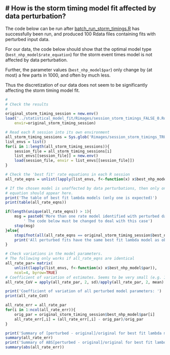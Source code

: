 # How is the storm timing model fit affected by data perturbation?
------------------------------------------------------------------------

The code below can be run after
[batch_run_storm_timings.R](batch_run_storm_timings.R) has successfully been
run, and produced 100 Rdata files containing fits with perturbed input data.

For our data, the code below should show that the optimal model type (`best_nhp_model$rate_equation`)
for the storm event times model is not affected by data perturbation.

Further, the parameter values (`best_nhp_model$par`) only change by (at most) a
few parts in 1000, and often by much less.

Thus the discretization of our data does not seem to be significantly affecting
the storm timing model fit.

```r
#
# Check the results
#
original_storm_timing_session = new.env()
load('../statistical_model_fit/Rimages/session_storm_timings_FALSE_0.Rdata', 
    envir=original_storm_timing_session)

# Read each R session into its own environment
all_storm_timing_sessions = Sys.glob('Rimages/session_storm_timings_TRUE_*.Rdata')
list_envs = list()
for(i in 1:length(all_storm_timing_sessions)){
    session_file = all_storm_timing_sessions[i]
    list_envs[[session_file]] = new.env()
    load(session_file, envir = list_envs[[session_file]])
}

# Check the 'best fit' rate equations in each R session
all_rate_eqns = unlist(lapply(list_envs, f<-function(x) x$best_nhp_model$rate_equation))

# If the chosen model is unaffected by data perturbations, then only one
# equation should appear here.
print('The table of best fit lambda models (only one is expected)')
print(table(all_rate_eqns))

if(length(unique(all_rate_eqns)) > 1){
    msg = paste0('More than one rate model identified with perturbed data.\n',
        ' The code below must be changed to deal with this case')
    stop(msg)
}else{
    stopifnot(all(all_rate_eqns == original_storm_timing_session$best_nhp_model$rate_equation))
    print('All perturbed fits have the same best fit lambda model as obtained from the original data')
}

# Check variations in the model parameters.
# The following only works if all_rate_eqns are identical
all_rate_par= matrix(
    unlist(lapply(list_envs, f<-function(x) x$best_nhp_model$par)), 
    ncol=4, byrow=TRUE)
# Coefficient of variation of estimates. Seems to be very small (e.g. 1/1000)
all_rate_CoV = apply(all_rate_par, 2, sd)/apply(all_rate_par, 2, mean)

print('Coefficient of variation of all perturbed model parameters: ')
print(all_rate_CoV)

all_rate_err = all_rate_par
for(i in 1:ncol(all_rate_err)){ 
    orig_par = original_storm_timing_session$best_nhp_model$par[i]
    all_rate_err[,i] = (all_rate_err[,i] - orig_par)/orig_par
}

print('Summary of [perturbed - original]/original for best fit lambda model parameters')
summary(all_rate_err)
print('Summary of ABS[perturbed - original]/original for best fit lambda model parameters')
summary(abs(all_rate_err))
```
